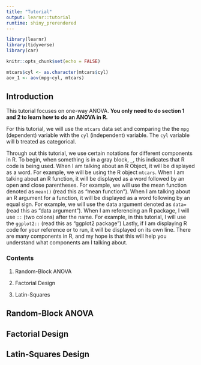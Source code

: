 ```yaml
---
title: "Tutorial"
output: learnr::tutorial
runtime: shiny_prerendered
---
```


```r
library(learnr)
library(tidyverse)
library(car)

knitr::opts_chunk$set(echo = FALSE)

mtcars$cyl <- as.character(mtcars$cyl)
aov_1 <- aov(mpg~cyl, mtcars)

```

## Introduction

This tutorial focuses on one-way ANOVA. **You only need to do section 1 and 2 to learn how to do an ANOVA in R.**

For this tutorial, we will use the `mtcars` data set and comparing the the `mpg` (dependent) variable with the `cyl` (independent) variable. The `cyl` variable will b treated as categorical.

Through out this tutorial, we use certain notations for different components in R. To begin, when something is in a gray block, `_`, this indicates that R code is being used. When I am talking about an R Object, it will be displayed as a word. For example, we will be using the R object `mtcars`. When I am talking about an R function, it will be displayed as a word followed by an open and close parentheses. For example, we will use the mean function denoted as `mean()` (read this as "mean function"). When I am talking about an R argument for a function, it will be displayed as a word following by an equal sign. For example, we will use the data argument denoted as `data=` (read this as "data argument"). When I am referencing an R package, I will use `::` (two colons) after the name. For example, in this tutorial, I will use the `ggplot2::` (read this as "ggplot2 package") Lastly, if I am displaying R code for your reference or to run, it will be displayed on its own line. There are many components in R, and my hope is that this will help you understand what components am I talking about.

### Contents

1.  Random-Block ANOVA

2.  Factorial Design

3.  Latin-Squares

## Random-Block ANOVA

## Factorial Design

## Latin-Squares Design



